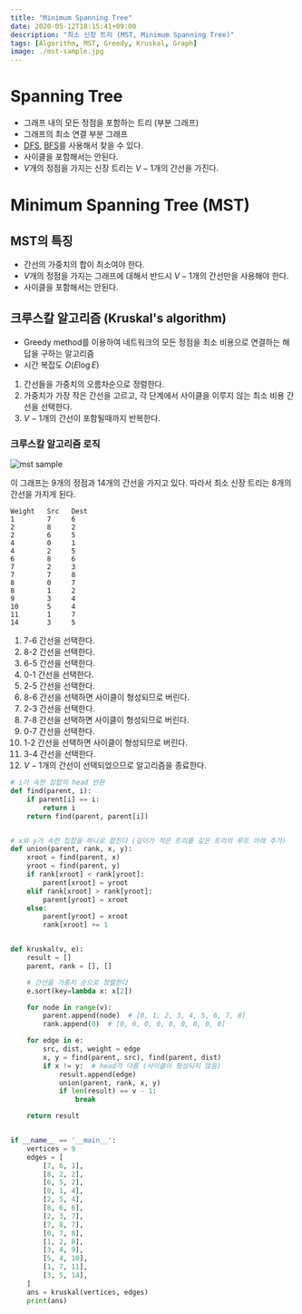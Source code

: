 ```yaml
---
title: "Minimum Spanning Tree"
date: 2020-05-12T18:15:41+09:00
description: "최소 신장 트리 (MST, Minimum Spanning Tree)"
tags: [Algorithm, MST, Greedy, Kruskal, Graph]
image: ./mst-sample.jpg
---
```


# Spanning Tree

- 그래프 내의 모든 정점을 포함하는 트리 (부분 그래프)
- 그래프의 최소 연결 부분 그래프
- [DFS](/posts/depth-first-search), [BFS](/posts/breadth-first-search)를 사용해서 찾을 수 있다.
- 사이클을 포함해서는 안된다.
- $V$개의 정점을 가지는 신장 트리는 $V-1$개의 간선을 가진다.

# Minimum Spanning Tree (MST)

## MST의 특징

- 간선의 가중치의 합이 최소여야 한다.
- $V$개의 정점을 가지는 그래프에 대해서 반드시 $V-1$개의 간선만을 사용해야 한다.
- 사이클을 포함해서는 안된다.

## 크루스칼 알고리즘 (Kruskal's algorithm)

- Greedy method를 이용하여 네트워크의 모든 정점을 최소 비용으로 연결하는 해답을 구하는 알고리즘
- 시간 복잡도 $O(E\log E)$

1. 간선들을 가중치의 오름차순으로 정렬한다.
2. 가중치가 가장 작은 간선을 고르고, 각 단계에서 사이클을 이루지 않는 최소 비용 간선을 선택한다.
3. $V-1$개의 간선이 포함될때까지 반복한다.

### 크루스칼 알고리즘 로직

![mst sample](./mst-sample.jpg)

이 그래프는 9개의 정점과 14개의 간선을 가지고 있다. 따라서 최소 신장 트리는 8개의 간선을 가지게 된다.

```
Weight   Src   Dest
1        7     6
2        8     2
2        6     5
4        0     1
4        2     5
6        8     6
7        2     3
7        7     8
8        0     7
8        1     2
9        3     4
10       5     4
11       1     7
14       3     5
```

1. 7-6 간선을 선택한다.
2. 8-2 간선을 선택한다.
3. 6-5 간선을 선택한다.
4. 0-1 간선을 선택한다.
5. 2-5 간선을 선택한다.
6. 8-6 간선을 선택하면 사이클이 형성되므로 버린다.
7. 2-3 간선을 선택한다.
8. 7-8 간선을 선택하면 사이클이 형성되므로 버린다.
9. 0-7 간선을 선택한다.
10. 1-2 간선을 선택하면 사이클이 형성되므로 버린다.
11. 3-4 간선을 선택한다.
12. $V-1$개의 간선이 선택되었으므로 알고리즘을 종료한다.

```python
# i가 속한 집합의 head 반환
def find(parent, i):
    if parent[i] == i:
        return i
    return find(parent, parent[i])


# x와 y가 속한 집합을 하나로 합친다 (깊이가 적은 트리를 깊은 트리의 루트 아래 추가)
def union(parent, rank, x, y):
    xroot = find(parent, x)
    yroot = find(parent, y)
    if rank[xroot] < rank[yroot]:
        parent[xroot] = yroot
    elif rank[xroot] > rank[yroot]:
        parent[yroot] = xroot
    else:
        parent[yroot] = xroot
        rank[xroot] += 1


def kruskal(v, e):
    result = []
    parent, rank = [], []

    # 간선을 가중치 순으로 정렬한다
    e.sort(key=lambda x: x[2])

    for node in range(v):
        parent.append(node)  # [0, 1, 2, 3, 4, 5, 6, 7, 8]
        rank.append(0)  # [0, 0, 0, 0, 0, 0, 0, 0, 0]

    for edge in e:
        src, dist, weight = edge
        x, y = find(parent, src), find(parent, dist)
        if x != y:  # head가 다름 (사이클이 형성되지 않음)
            result.append(edge)
            union(parent, rank, x, y)
            if len(result) == v - 1:
                break

    return result


if __name__ == '__main__':
    vertices = 9
    edges = [
        [7, 6, 1],
        [8, 2, 2],
        [6, 5, 2],
        [0, 1, 4],
        [2, 5, 4],
        [8, 6, 6],
        [2, 3, 7],
        [7, 8, 7],
        [0, 7, 8],
        [1, 2, 8],
        [3, 4, 9],
        [5, 4, 10],
        [1, 7, 11],
        [3, 5, 14],
    ]
    ans = kruskal(vertices, edges)
    print(ans)
```
